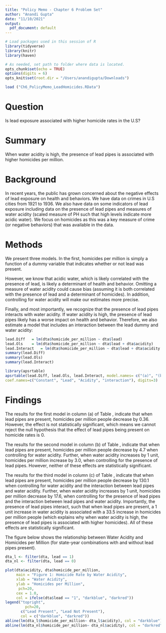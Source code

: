 ```yaml
---
title: "Policy Memo - Chapter 6 Problem Set"
author: "Anandi Gupta"
date: "11/10/2021"
output:
  pdf_document: default
---
```


```r
# Load packages used in this session of R
library(tidyverse)
library(knitr)
library(haven)

# As needed, set path to folder where data is located.
opts_chunk$set(echo = TRUE)
options(digits = 6)
opts_knit$set(root.dir = "/Users/anandigupta/Downloads")
```


```r
load ("Ch6_PolicyMemo_LeadHomicides.RData")
```

# Question
Is lead exposure associated with higher homicide rates in the U.S?

# Summary

When water acidity is high, the presence of lead pipes is associated with higher homicides per million.

# Background
In recent years, the public has grown concerned about the negative effects of lead exposure on health and behaviors.  We have data on crimes in U.S cities from 1921 to 1936.  We also have data on some indicators of lead exposure including data on the presence of lead pipes and measures of water acidity (scaled measure of PH such that high levels indicate more acidic water).  We focus on homicides as this was a key measure of crime (or negative behaviors) that was available in the data.


# Methods
We present three models.  In the first, homicides per million is simply a function of a dummy variable that indicates whether or not lead was present.
\begin{eqnarray*}
\textit{Homicides}_i &=& \beta_0 + \beta_1 \mbox{\emph{Lead}}_i + \epsilon_i         \label{eq:LeadDiffMean}
\end{eqnarray*}

However, we know that acidic water, which is likely correlated with the presence of lead, is likely a determinant of health and behavior.  Omitting a measure of water acidity could cause bias (assuming it is both correlated with the presence of lead and a determinant of homicides). In addition, controlling for water acidity will make our estimates more precise.

\begin{eqnarray*}
\textit{Homicides}_i &=& \beta_0 + \beta_1 \mbox{\emph{Lead}}_i + \beta_2 \mbox{\emph{Water Acidity}}_i + \epsilon_i         \label{eq:LeadOLS}
\end{eqnarray*}

Finally, and most importantly, we recognize that the presence of lead pipes interacts with water acidity.  If water acidity is high, the presence of lead pipes likely has a worse impact on health and behavior. Therefore, we also estimate a model that includes an interaction between the lead dummy and water acidity:

\begin{eqnarray*}
\textit{Homicides}_i &=& \beta_0 + \beta_1 \mbox{\emph{Lead}}_i + \beta_2 \mbox{\emph{Water Acidity}}_i\nonumber\\[2pt]
                  & &   + \beta_3 \mbox{\emph{Lead}}_i \times \textit{Water Acidity}_i + \epsilon_i         \label{eq:LeadInteraction}
\end{eqnarray*}


```r
lead.Diff 	= lm(dta$homicide_per_million ~ dta$lead)
lead.Ols 	= lm(dta$homicide_per_million ~ dta$lead + dta$acidity)
lead.Interact	= lm(dta$homicide_per_million ~ dta$lead + dta$acidity + dta$Acidity_x_Lead)
summary(lead.Diff)
summary(lead.Ols)
summary(lead.Interact)

library(apsrtable)
apsrtable(lead.Diff, lead.Ols, lead.Interact, model.names= c("(a)", "(b)", "(c)"), 	
coef.names=c("Constant", "Lead", "Acidity", "interaction"), digits=3)

```


# Findings

\begin{table}[h]
\centering
\caption{Data on Lead Presence}
\label{tab:Lead} 
\begin{tabular}{|l|c|c|c|} 
\hline 
  & \multicolumn{ 1 }{ c }{ (a) } & \multicolumn{ 1 }{ c }{ (b) } & \multicolumn{ 1 }{ c }{ (c) } \\ \hline
 %           & (a)         & (b)         & (c)        \\ 
Constant    & 93.556 $^*$   & 97.325 $^*$   & 175.326 $^*$ \\ 
            & (2.347)     & (9.750)     & (15.275)   \\ 
Lead        & -0.358      & -4.748      & -130.093 $^*$\\ 
            & (3.108)     & (3.699)     & (19.296)   \\ 
Acidity     &             & 3.022       & -17.621 $^*$ \\ 
            &             & (2.474)     & (3.976)    \\ 
interaction &             &             & 33.541 $^*$  \\ 
            &             &             & (5.068)     \\
 $N$         & 7599        & 6033        & 6033       \\ 
$R^2$       & 0.000       & 0.001       & 0.008      \\ 
adj. $R^2$  & -0.000      & 0.000       & 0.007      \\ 
Resid. sd   & 134.147     & 142.184     & 141.682     \\ \hline
 \multicolumn{4}{l}{\footnotesize{Standard errors in parentheses}}\\
\multicolumn{4}{l}{\footnotesize{$^*$ indicates significance at $p< 0.05 $}} 
\end{tabular} 
 \end{table}

The results for the first model in column (a) of Table \ref{tab:Lead}, indicate that when lead pipes are present, homicides per million people decrease by 0.36. However, the effect is not statistically significant, which means we cannot reject the null hypothesis that the effect of lead pipes being present on homicide rates is 0.

The results for the second model in column (b) of Table \ref{tab:Lead}, indicate that when lead pipes are present, homicides per million people decrease by 4.7 when controlling for water acidity. Further, when water acidity increases by 1 unit, homicides per million increase by 3.0, when controlling for the presence of lead pipes. However, neither of these effects are statistically significant.

The results for the third model in column (c) of Table \ref{tab:Lead}, indicate that when lead pipes are present, homicides per million people decrease by 130.1 when controlling for water acidity and the interaction between lead pipes and water acidity. Further, when water acidity increases by 1 unit, homicides per million decrease by 17.6, when controlling for the presence of lead pipes and the interaction between lead pipes and water acidity. Importantly, the presence of lead pipes interact, such that when lead pipes are present, a 1 unit increase in water acidity is associated with a 33.5 increase in homicides per million people (which explains why when water acidity is high, the presence of lead pipes is associated with higher homicides). All of these effects are statistically significant.

The figure below shows the relationship between Water Acidity and Homicides per Million (for state-year combinations with and without lead pipes present).

```r
dta_l <- filter(dta, lead == 1)
dta_nl <- filter(dta, lead == 0)

plot(dta$acidity, dta$homicide_per_million, 
     main = "Figure 1: Homicide Rate by Water Acidity",
     xlab = "Water Acidity",
     ylab = "Homicides per Million",
      pch=20,
     cex = 1.0,
     col = ifelse(dta$lead == "1", "darkblue", "darkred"))
legend("topright", 
         pch=20,
       c("Lead Present", "Lead Not Present"), 
       col = c("darkblue", "darkred")) 
abline(lm(dta_l$homicide_per_million~ dta_l$acidity), col = "darkblue")
abline(lm(dta_nl$homicide_per_million~ dta_nl$acidity), col = "darkred")
```

